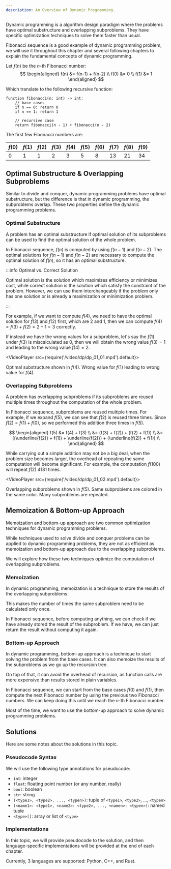 ```yaml
---
description: An Overview of Dynamic Programming.
---
```



<head>
  <title>Introduction | Dynamic Programming</title>
</head>

Dynamic programming is a algorithm design paradigm where the problems have optimal substructure and overlapping subproblems.
They have specific optimization techniques to solve them faster than usual.

Fibonacci sequence is a good example of dynamic programming problem, 
we will use it throughout this chapter and several following chapters 
to explain the fundamental concepts of dynamic programming.

Let $f(n)$ be the $n$-th Fibonacci number:
$$
\begin{aligned}
f(n) &= f(n-1) + f(n-2) \\
f(0) &= 0 \\
f(1) &= 1
\end{aligned}
$$

Which translate to the following recursive function:
```clike title="n-th Fibonacci Number with Recursion"
function fibonacci(n: int) -> int:
    // base cases
    if n == 0: return 0
    if n == 1: return 1

    // recursive case
    return fibonacci(n - 1) + fibonacci(n - 2)
```

The first few Fibonacci numbers are:

| $f(0)$ | $f(1)$ | $f(2)$ | $f(3)$ | $f(4)$ | $f(5)$ | $f(6)$ | $f(7)$ | $f(8)$ | $f(9)$ |
| ------ | ------ | ------ | ------ | ------ | ------ | ------ | ------ | ------ | ------ |
| $0$    | $1$    | $1$    | $2$    | $3$    | $5$    | $8$    | $13$   | $21$   | $34$   |

## Optimal Substructure & Overlapping Subproblems

Similar to divide and conquer, dynamic programming problems have optimal substructure, 
but the difference is that in dynamic programming, the subproblems overlap.
These two properties define the dynamic programming problems.

### Optimal Substructure

A problem has an optimal substructure if optimal solution of its subproblems 
can be used to find the optimal solution of the whole problem.

In Fibonacci sequence, $f(n)$ is computed by using $f(n-1)$ and $f(n-2)$. 
The optimal solutions for $f(n-1)$ and $f(n-2)$ are necessary to compute the optimal solution of $f(n)$,
so it has an optimal substructure.

:::info Optimal vs. Correct Solution

Optimal solution is the solution which maximizes efficiency or minimizes cost,
while correct solution is the solution which satisfy the constraint of the problem. 
However, we can use them interchangeably if the problem only has one solution or is already a maximization or minimization problem.

:::

For example, if we want to compute $f(4)$, we need to have the optimal solution for $f(3)$ and $f(2)$ first, which are $2$ and $1$, 
then we can compute $f(4) = f(3) + f(2) = 2 + 1 = 3$ correctly.

If instead we have the wrong values for a subproblem, let's say the $f(1)$ under $f(3)$ is miscalculated as $0$,
then we will obtain the wrong value $f(3) = 1$ and leading to the wrong value $f(4) = 2$.

<VideoPlayer src={require('/video/dp/dp_01_01.mp4').default}>

Optimal substructure shown in $f(4)$. Wrong value for $f(1)$ leading to wrong value for $f(4)$.

</VideoPlayer>

### Overlapping Subproblems

A problem has overlapping subproblems if its subproblems are reused multiple times throughout the computation of the whole problem.

In Fibonacci sequence, subproblems are reused multiple times. For example, if we expand $f(5)$, we can see that $f(2)$ is reused three times. 
Since $f(2) = f(1) + f(0)$, so we performed this addition three times in $f(5)$. 

$$
\begin{aligned}
f(5) &= f(4) + f(3) \\
&= (f(3) + f(2)) + (f(2) + f(1)) \\
&= ((\underline{f(2)} + f(1)) + \underline{f(2)}) + (\underline{f(2)} + f(1)) \\
\end{aligned}
$$

While carrying out a simple addition may not be a big deal, when the problem size becomes larger,
the overhead of repeating the same computation will become significant.
For example, the computation $f(100)$ will repeat $f(2)$ 4181 times.

<VideoPlayer src={require('/video/dp/dp_01_02.mp4').default}>

Overlapping subproblems shown in $f(5)$. Same subproblems are colored in the same color. Many subproblems are repeated.

</VideoPlayer>

## Memoization & Bottom-up Approach

Memoization and bottom-up approach are two common optimization techniques for dynamic programming problems. 

While techniques used to solve divide and conquer problems can be applied to dynamic programming problems, 
they are not as efficient as memoization and bottom-up approach due to the overlapping subproblems. 

We will explore how these two techniques optimize the computation of overlapping subproblems.

### Memoization

In dynamic programming, memoization is a technique to store the results of the overlapping subproblems.

This makes the number of times the same subproblem need to be calculated only once.

In Fibonacci sequence, before computing anything, we can check if we have already stored the result of the subproblem.
If we have, we can just return the result without computing it again.

### Bottom-up Approach

In dynamic programming, bottom-up approach is a technique to start solving the problem from the base cases.
It can also memoize the results of the subproblems as we go up the recursion tree. 

On top of that, it can avoid the overhead of recursion, as function calls are more expensive than results stored in plain variables.

In Fibonacci sequence, we can start from the base cases $f(0)$ and $f(1)$, 
then compute the next Fibonacci number by using the previous two Fibonacci numbers.
We can keep doing this until we reach the $n$-th Fibonacci number.

Most of the time, we want to use the bottom-up approach to solve dynamic programming problems.

## Solutions

Here are some notes about the solutions in this topic.

### Pseudocode Syntax

We will use the following type annotations for pseudocode:

- `int`: integer
- `float`: floating point number (or any number, really)
- `bool`: boolean
- `str`: string
- `(<type1>, <type2>, ..., <typen>)`: tuple of `<type1>`, `<type2>`, ..., `<typen>`
- `(<name1>: <type1>, <name2>: <type2>, ..., <namen>: <typen>)`: named tuple
- `<type>[]`: array or list of `<type>`

### Implementations

In this topic, we will provide pseudocode to the solution,
and then language-specific implementations will be provided at the end of each chapter.

Currently, 3 languages are supported: Python, C++, and Rust.
